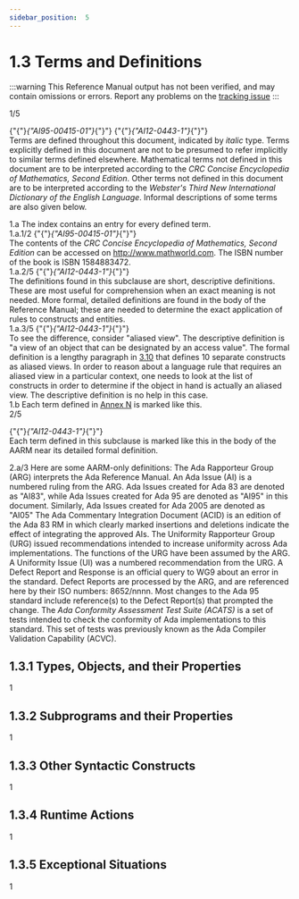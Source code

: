 ```yaml
---
sidebar_position:  5
---
```


# 1.3 Terms and Definitions

:::warning
This Reference Manual output has not been verified,
and may contain omissions or errors.
Report any problems on the [tracking issue](https://github.com/ada-lang-io/ada-lang-io/issues/20)
:::


<AnnotatedOnly>
<MarginText>
1/5
</MarginText>
</AnnotatedOnly>
<p>{"{"}<em>{"AI95-00415-01"}</em>{"}"} {"{"}<em>{"AI12-0443-1"}</em>{"}"} <br />Terms are defined throughout this document, indicated by <em>italic</em> type. Terms explicitly defined in this document are not to be presumed to refer implicitly to similar terms defined elsewhere. Mathematical terms not defined in this document are to be interpreted according to the <em>CRC Concise Encyclopedia of Mathematics, Second Edition</em>. Other terms not defined in this document are to be interpreted according to the <em>Webster's Third New International Dictionary of the English Language</em>. Informal descriptions of some terms are also given below. <br /></p>

<AnnotatedOnly>
<MarginText>
1.a
</MarginText>
</AnnotatedOnly>
<Admonition type="aarm" aarm="discussion" title="Discussion: ">
<strong></strong>The index contains an entry for every defined term.<br /></Admonition>

<AnnotatedOnly>
<MarginText>
1.a.1/2
</MarginText>
</AnnotatedOnly>
<Admonition type="aarm" aarm="note" title="Note: ">
{"{"}<em>{"AI95-00415-01"}</em>{"}"} <br />The contents of the <em>CRC Concise Encyclopedia of Mathematics, Second Edition</em> can be accessed on <a href="http://www.mathworld.com">http://www.mathworld.com</a>. The ISBN number of the book is ISBN 1584883472.<br /></Admonition>

<AnnotatedOnly>
<MarginText>
1.a.2/5
</MarginText>
</AnnotatedOnly>
<Admonition type="aarm" aarm="note" title="Note: ">
{"{"}<em>{"AI12-0443-1"}</em>{"}"} <br />The definitions found in this subclause are short, descriptive definitions. These are most useful for comprehension when an exact meaning is not needed. More formal, detailed definitions are found in the body of the Reference Manual; these are needed to determine the exact application of rules to constructs and entities.<br /></Admonition>

<AnnotatedOnly>
<MarginText>
1.a.3/5
</MarginText>
</AnnotatedOnly>
<Admonition type="aarm" aarm="note" title="Note: ">
{"{"}<em>{"AI12-0443-1"}</em>{"}"} <br />To see the difference, consider "aliased view". The descriptive definition is "a view of an object that can be designated by an access value". The formal definition is a lengthy paragraph in <a href="../AA-3/AA-3.10">3.10</a> that defines 10 separate constructs as aliased views. In order to reason about a language rule that requires an aliased view in a particular context, one needs to look at the list of constructs in order to determine if the object in hand is actually an aliased view. The descriptive definition is no help in this case. <br /></Admonition>

<AnnotatedOnly>
<MarginText>
1.b
</MarginText>
</AnnotatedOnly>
<Admonition type="aarm" aarm="glossary-entry" title="Glossary entry: ">
<strong></strong>Each term defined in <a href="../AA-N/">Annex N</a> is marked like this. <br /></Admonition>

<AnnotatedOnly>
<MarginText>
2/5
</MarginText>
</AnnotatedOnly>
<p>{"{"}<em>{"AI12-0443-1"}</em>{"}"} <br />Each term defined in this subclause is marked like this in the body of the AARM near its detailed formal definition. <br /></p>

<AnnotatedOnly>
<MarginText>
2.a/3
</MarginText>
</AnnotatedOnly>
<Admonition type="aarm" aarm="discussion" title="Discussion: ">
<strong></strong>Here are some AARM-only definitions: The Ada Rapporteur Group (ARG) interprets the Ada Reference Manual. An Ada Issue (AI) is a numbered ruling from the ARG. Ada Issues created for Ada 83 are denoted as "AI83", while Ada Issues created for Ada 95 are denoted as "AI95" in this document. Similarly, Ada Issues created for Ada 2005 are denoted as "AI05" The Ada Commentary Integration Document (ACID) is an edition of the Ada 83 RM in which clearly marked insertions and deletions indicate the effect of integrating the approved AIs. The Uniformity Rapporteur Group (URG) issued recommendations intended to increase uniformity across Ada implementations. The functions of the URG have been assumed by the ARG. A Uniformity Issue (UI) was a numbered recommendation from the URG. A Defect Report and Response is an official query to WG9 about an error in the standard. Defect Reports are processed by the ARG, and are referenced here by their ISO numbers: 8652/nnnn. Most changes to the Ada 95 standard include reference(s) to the Defect Report(s) that prompted the change. The <em>Ada Conformity Assessment Test Suite (ACATS)</em> is a set of tests intended to check the conformity of Ada implementations to this standard. This set of tests was previously known as the Ada Compiler Validation Capability (ACVC). <br /></Admonition>

<a id="Subclause_1.3.1"></a>

## 1.3.1  Types, Objects, and their Properties

<AnnotatedOnly>
<MarginText>
1
</MarginText>
</AnnotatedOnly>
<a id="Subclause_1.3.2"></a>

## 1.3.2  Subprograms and their Properties

<AnnotatedOnly>
<MarginText>
1
</MarginText>
</AnnotatedOnly>
<a id="Subclause_1.3.3"></a>

## 1.3.3  Other Syntactic Constructs

<AnnotatedOnly>
<MarginText>
1
</MarginText>
</AnnotatedOnly>
<a id="Subclause_1.3.4"></a>

## 1.3.4  Runtime Actions

<AnnotatedOnly>
<MarginText>
1
</MarginText>
</AnnotatedOnly>
<a id="Subclause_1.3.5"></a>

## 1.3.5  Exceptional Situations

<AnnotatedOnly>
<MarginText>
1
</MarginText>
</AnnotatedOnly>
